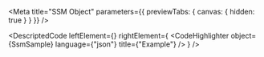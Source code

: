 
<Meta title="SSM Object" parameters={{ previewTabs: { canvas: { hidden: true } } }} />

<DescriptedCode
  leftElement={<SsmDesc />}
  rightElement={
    <CodeHighlighter
      object={SsmSample}
      language={"json"}
      title={"Example"}
    />
  }
/>

<SsmTransitionIndex />
